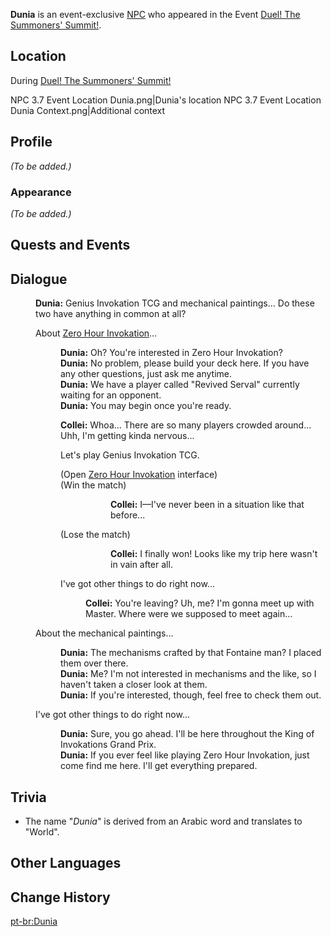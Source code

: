 {{Meta
<!-- Remove this template after adding the missing info -->
|missing_NPC_profile  = yes
}}
{{Character Infobox
|type             = Event NPC
|image            = NPC Dunia.png
|realname         = <!-- Optional, if different from in-game name -->
|deceased         = <!-- Past (for deceased prior to events of the game) or free response -->
|region           = Sumeru
|location         = Sumeru
|affiliation      = Adventurers' Guild
|title            = 

|ancestry         = <!-- Clan/family -->
|father           = 
|mother           = 
|spouse           = 
|sibling          = 
|child            = 
|relative         = 

|voiceEN          = 
|voiceCN          = 
|voiceJP          = 
|dialoguereward   = 
}}
'''Dunia''' is an event-exclusive [[NPC]] who appeared in the Event [[Duel! The Summoners' Summit!]].

==Location==
;During [[Duel! The Summoners' Summit!]]
<gallery>
NPC 3.7 Event Location Dunia.png|Dunia's location
NPC 3.7 Event Location Dunia Context.png|Additional context
</gallery>

==Profile==
<!--Detailed story/lore information goes here.-->
''(To be added.)''

===Appearance===
<!--Keep appearance section short and concise. Limit to 2 paragraphs with 3-4 sentences each.-->
''(To be added.)''

==Quests and Events==
{{Quests and Events}}

==Dialogue==
{{Dialogue Start}}
:'''Dunia:''' Genius Invokation TCG and mechanical paintings... Do these two have anything in common at all?
:{{DIcon|TCG}} About [[Duel! The Summoners' Summit!/Zero Hour Invokation|Zero Hour Invokation]]...
::'''Dunia:''' Oh? You're interested in Zero Hour Invokation?
::'''Dunia:''' No problem, please build your deck here. If you have any other questions, just ask me anytime.
::'''Dunia:''' We have a player called "Revived Serval" currently waiting for an opponent.
::'''Dunia:''' You may begin once you're ready.
::{{A|vo card collei event invite start 01.ogg}} '''Collei:''' Whoa... There are so many players crowded around... Uhh, I'm getting kinda nervous...
::{{DIcon|TCG}} Let's play Genius Invokation TCG.
::;(Open [[Duel! The Summoners' Summit!/Zero Hour Invokation|Zero Hour Invokation]] interface)
::;(Win the match)
::::{{A|vo card collei event invite fail 01.ogg}} '''Collei:''' I&mdash;I've never been in a situation like that before...
::;(Lose the match)
::::{{A|vo card collei event invite win 01.ogg}} '''Collei:''' I finally won! Looks like my trip here wasn't in vain after all.
::{{DIcon}} I've got other things to do right now...
:::{{A|vo card collei event invite leave 01.ogg}} '''Collei:''' You're leaving? Uh, me? I'm gonna meet up with Master. Where were we supposed to meet again...
:{{DIcon}} About the mechanical paintings...
::'''Dunia:''' The mechanisms crafted by that Fontaine man? I placed them over there.
::'''Dunia:''' Me? I'm not interested in mechanisms and the like, so I haven't taken a closer look at them.
::'''Dunia:''' If you're interested, though, feel free to check them out.
:{{DIcon}} I've got other things to do right now...
::'''Dunia:''' Sure, you go ahead. I'll be here throughout the King of Invokations Grand Prix.
::'''Dunia:''' If you ever feel like playing Zero Hour Invokation, just come find me here. I'll get everything prepared.
{{Dialogue End}}

==Trivia==
* The name "''Dunia''" is derived from an Arabic word and translates to "World".

==Other Languages==
{{Other Languages|default_hidden=1
|en      = Dunia
|zhs     = 冬雅
|zhs_rm  = Dōngyǎ
|zht     = 冬雅
|zht_rm  = Dōngyǎ
|ja      = ドゥニア
|ja_rm   = Dunia
|ko      = 두니아
|es      = Dunia
|fr      = Dunia
|ru      = Дуния
|th      = Dunia
|vi      = Dunia
|de      = Dunia
|id      = Dunia
|pt      = Dunia
|tr      = Dunia
|it      = Dunia
}}

==Change History==
{{Change History|3.7}}
<!--
==References==
{{Reflist}}
-->

[[pt-br:Dunia]]
